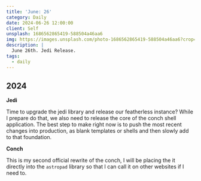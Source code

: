 ```yaml
---
title: 'June: 26'
category: Daily
date: 2024-06-26 12:00:00
client: Self
unsplash: 1686562865419-588504a46aa6
img: https://images.unsplash.com/photo-1686562865419-588504a46aa6?crop=entropy&cs=srgb&fm=jpg&ixid=MnwzNjM5Nzd8MHwxfHJhbmRvbXx8fHx8fHx8fDE2ODE3NDg2ODY&ixlib=rb-4.0.3&q=85
description: |
  June 26th. Jedi Release.
tags:
  - daily
---
```



## 2024

**Jedi**

Time to upgrade the jedi library and release our featherless instance?
While I prepare do that, we also need to release the core of the conch shell application.
The best step to make right now is to push the most recent changes into production, as blank templates or shells and then slowly add to that foundation.

**Conch**

This is my second official rewrite of the conch, I will be placing the it directly into the `astropad` library so that I can call it on other websites if I need to.
